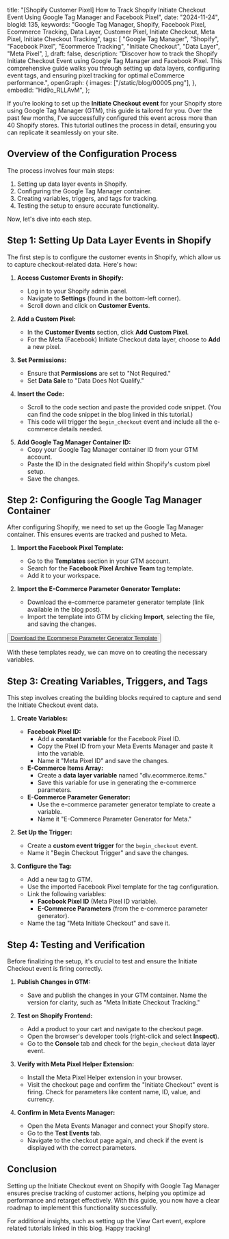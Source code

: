   title:
    "[Shopify Customer Pixel] How to Track Shopify Initiate Checkout Event Using Google Tag Manager and Facebook Pixel",
  date: "2024-11-24",
  blogId: 135,
  keywords:
    "Google Tag Manager, Shopify, Facebook Pixel, Ecommerce Tracking, Data Layer, Customer Pixel, Initiate Checkout, Meta Pixel, Initiate Checkout Tracking",
  tags: [
    "Google Tag Manager",
    "Shopify",
    "Facebook Pixel",
    "Ecommerce Tracking",
    "Initiate Checkout",
    "Data Layer",
    "Meta Pixel",
  ],
  draft: false,
  description:
    "Discover how to track the Shopify Initiate Checkout Event using Google Tag Manager and Facebook Pixel. This comprehensive guide walks you through setting up data layers, configuring event tags, and ensuring pixel tracking for optimal eCommerce performance.",
  openGraph: {
    images: ["/static/blog/00005.png"],
  },
  embedId: "Hd9o_RLLAvM",
};

If you're looking to set up the **Initiate Checkout event** for your Shopify store using Google Tag Manager (GTM), this guide is tailored for you. Over the past few months, I've successfully configured this event across more than 40 Shopify stores. This tutorial outlines the process in detail, ensuring you can replicate it seamlessly on your site.

## Overview of the Configuration Process

The process involves four main steps:

1. Setting up data layer events in Shopify.
2. Configuring the Google Tag Manager container.
3. Creating variables, triggers, and tags for tracking.
4. Testing the setup to ensure accurate functionality.

Now, let's dive into each step.

## Step 1: Setting Up Data Layer Events in Shopify

The first step is to configure the customer events in Shopify, which allow us to capture checkout-related data. Here's how:

1. **Access Customer Events in Shopify:**

   - Log in to your Shopify admin panel.
   - Navigate to **Settings** (found in the bottom-left corner).
   - Scroll down and click on **Customer Events**.

2. **Add a Custom Pixel:**

   - In the **Customer Events** section, click **Add Custom Pixel**.
   - For the Meta (Facebook) Initiate Checkout data layer, choose to **Add** a new pixel.

3. **Set Permissions:**

   - Ensure that **Permissions** are set to "Not Required."
   - Set **Data Sale** to "Data Does Not Qualify."

4. **Insert the Code:**

   - Scroll to the code section and paste the provided code snippet. (You can find the code snippet in the blog linked in this tutorial.)
   - This code will trigger the `begin_checkout` event and include all the e-commerce details needed.

<DataLayerCodeBlock fileName="begin_checkout.js" />

5. **Add Google Tag Manager Container ID:**
   - Copy your Google Tag Manager container ID from your GTM account.
   - Paste the ID in the designated field within Shopify's custom pixel setup.
   - Save the changes.

## Step 2: Configuring the Google Tag Manager Container

After configuring Shopify, we need to set up the Google Tag Manager container. This ensures events are tracked and pushed to Meta.

1. **Import the Facebook Pixel Template:**

   - Go to the **Templates** section in your GTM account.
   - Search for the **Facebook Pixel Archive Team** tag template.
   - Add it to your workspace.

2. **Import the E-Commerce Parameter Generator Template:**
   - Download the e-commerce parameter generator template (link available in the blog post).
   - Import the template into GTM by clicking **Import**, selecting the file, and saving the changes.

<AuthenticatedLayout>
  <Button className="p-6">
    <a href="/static/templates/Ecommerce-Parameter-Generator.tpl" download>
      Download the Ecommerce Parameter Generator Template
    </a>
  </Button>
</AuthenticatedLayout>

With these templates ready, we can move on to creating the necessary variables.

## Step 3: Creating Variables, Triggers, and Tags

This step involves creating the building blocks required to capture and send the Initiate Checkout event data.

1. **Create Variables:**

   - **Facebook Pixel ID:**
     - Add a **constant variable** for the Facebook Pixel ID.
     - Copy the Pixel ID from your Meta Events Manager and paste it into the variable.
     - Name it "Meta Pixel ID" and save the changes.
   - **E-Commerce Items Array:**
     - Create a **data layer variable** named "dlv.ecommerce.items."
     - Save this variable for use in generating the e-commerce parameters.
   - **E-Commerce Parameter Generator:**
     - Use the e-commerce parameter generator template to create a variable.
     - Name it "E-Commerce Parameter Generator for Meta."

2. **Set Up the Trigger:**

   - Create a **custom event trigger** for the `begin_checkout` event.
   - Name it "Begin Checkout Trigger" and save the changes.

3. **Configure the Tag:**
   - Add a new tag to GTM.
   - Use the imported Facebook Pixel template for the tag configuration.
   - Link the following variables:
     - **Facebook Pixel ID** (Meta Pixel ID variable).
     - **E-Commerce Parameters** (from the e-commerce parameter generator).
   - Name the tag "Meta Initiate Checkout" and save it.

## Step 4: Testing and Verification

Before finalizing the setup, it's crucial to test and ensure the Initiate Checkout event is firing correctly.

1. **Publish Changes in GTM:**

   - Save and publish the changes in your GTM container. Name the version for clarity, such as "Meta Initiate Checkout Tracking."

2. **Test on Shopify Frontend:**

   - Add a product to your cart and navigate to the checkout page.
   - Open the browser's developer tools (right-click and select **Inspect**).
   - Go to the **Console** tab and check for the `begin_checkout` data layer event.

3. **Verify with Meta Pixel Helper Extension:**

   - Install the Meta Pixel Helper extension in your browser.
   - Visit the checkout page and confirm the "Initiate Checkout" event is firing. Check for parameters like content name, ID, value, and currency.

4. **Confirm in Meta Events Manager:**
   - Open the Meta Events Manager and connect your Shopify store.
   - Go to the **Test Events** tab.
   - Navigate to the checkout page again, and check if the event is displayed with the correct parameters.

## Conclusion

Setting up the Initiate Checkout event on Shopify with Google Tag Manager ensures precise tracking of customer actions, helping you optimize ad performance and retarget effectively. With this guide, you now have a clear roadmap to implement this functionality successfully.

For additional insights, such as setting up the View Cart event, explore related tutorials linked in this blog. Happy tracking!

